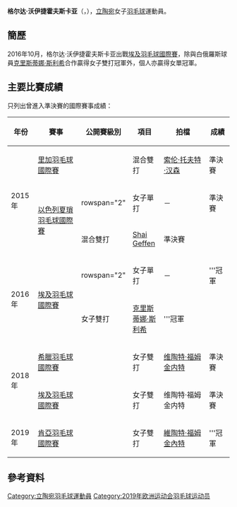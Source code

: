 {{noteTA|G1=Badminton}}
{{Infobox 羽球選手
| playername              = 格尔达·沃伊捷霍夫斯卡亚<br />{{lang|en|Gerda Voitechovskaja}}
| image                   = 
| size                    = 
| caption                 = 
| birth_name              = 
| date_of_birth           = {{birth_date_and_age|1991|5|15}}
| place_of_birth          = 
| height                  = 
| weight                  = 
| event                   = 女子單打、女子雙打、混合雙打
| country                 = {{LTU}}
| years_started           =
| handedness              = 右手
| coach                   = 
| highest_ranking         = 第109位（女單）
| date_of_highest_ranking = 2016年11月24日 <ref name="ranking">{{en}}[http://bwfcontent.tournamentsoftware.com/ranking/player.aspx?id=12375&player=164986 BWF World Ranking - Ranking of Gerda VOITECHOVSKAJA (53814)]</ref>
| current_ranking         = 第177位（女單）<br/>第109位（女雙-[[维陶特·福姆金内特|福姆金内特]]）<br/>第328位（女雙-[[克里斯蒂娜·斯利希|斯利希]]）<br/>第1280位（混雙-[[Karolis_Eimutaitis|Eimutaitis]]）
| date_of_current_ranking = 2016年12月1日<ref>{{en}}[http://bwfcontent.tournamentsoftware.com/ranking/category.aspx?id=12375&category=473 BWF World Ranking - BWF世界排名榜 (12/1/2016) - Women's singles]</ref><ref>{{en}}[http://bwfcontent.tournamentsoftware.com/ranking/category.aspx?id=12375&category=475 BWF World Ranking - BWF世界排名榜 (12/1/2016) - Women's doubles]</ref><ref>{{en}}[http://bwfcontent.tournamentsoftware.com/ranking/category.aspx?id=12375&category=476 BWF World Ranking - BWF世界排名榜 (12/1/2016) - Mixed doubles]</ref>
| played                  = 18勝–33負（女單）<br/>11勝–33負（女雙）<br/>7勝–17負（混雙）
| titles                  = 
| bwf_profile             = 7C1FC9BC-FD9B-4BC5-BC55-CE82DAAF35D8
| bwf_id                  = 53814
| updated                 = 2016年12月1日
}}
{{MedalTableTop}}
{{MedalSport | 女子[[羽毛球|羽毛球]]}}
{{MedalCountry | {{LTU}}}}
{{MedalBottom}}
'''格尔达·沃伊捷霍夫斯卡亚'''（{{lang|en|'''Gerda Voitechovskaja'''}}，{{bd|1991年|5月15日}}），[[立陶宛|立陶宛]]女子[[羽毛球|羽毛球]]運動員。

== 簡歷 ==
2016年10月，格尔达·沃伊捷霍夫斯卡亚出戰[[2016年埃及羽毛球國際賽|埃及羽毛球國際賽]]，除與白俄羅斯球員[[克里斯蒂娜·斯利希|克里斯蒂娜·斯利希]]合作贏得女子雙打冠軍外，個人亦贏得女單冠軍。

==主要比賽成績==
只列出曾進入準決賽的國際賽事成績：
{| class=wikitable style="text-align:center; font-size:small;" 
!width="50"|年份
!width="180"|賽事
!width="80"|公開賽級別
!width="60"|項目
!width="170"|拍檔
!width="50"|成績
|-
!rowspan="3"|2015年
|[[2015年里加羽毛球國際賽|里加羽毛球國際賽]]
|{{BWFFS}}
|混合雙打
|{{flagicon|DEN}} [[索伦·托夫特·汉森|索伦·托夫特·汉森]]
|bgcolor="#b8860b"|準決賽
|-
|rowspan="2"|[[2015年以色列夏瑣羽毛球國際賽|以色列夏瑣羽毛球國際賽]]
|rowspan="2" {{BWFFS}}
|女子單打
|－
|bgcolor="#b8860b"|準決賽
|-
|混合雙打
|{{flagicon|ISR}} [[Shai_Geffen|Shai Geffen]]
|bgcolor="#b8860b"|準決賽
|-
!rowspan="2"|2016年
|rowspan="2"|[[2016年埃及羽毛球國際賽|埃及羽毛球國際賽]]
|rowspan="2" {{BWFIS}}
|女子單打
|－
|bgcolor="gold"|'''冠軍
|-
|女子雙打
|{{flagicon|BLR}} [[克里斯蒂娜·斯利希|克里斯蒂娜·斯利希]]
|bgcolor="gold"|'''冠軍
|-
!rowspan="2"|2018年
|[[2018年希臘羽毛球國際賽|希臘羽毛球國際賽]]
|{{BWFFS}}
|女子雙打
|[[维陶特·福姆金内特|维陶特·福姆金内特]]
|bgcolor="#b8860b"|準決賽
|-
|[[2018年埃及羽毛球國際賽|埃及羽毛球國際賽]]
|{{BWFIS}}
|女子雙打
|维陶特·福姆金内特
|bgcolor="#b8860b"|準決賽
|-
!rowspan="1"|2019年
|[https://bwf.tournamentsoftware.com/sport/winners.aspx?id=5A56305A-841C-48AD-88D3-553D311F10A1 肯亞羽毛球國際賽] {{Wayback|url=https://bwf.tournamentsoftware.com/sport/winners.aspx?id=5A56305A-841C-48AD-88D3-553D311F10A1 |date=20191221170658 }}
|{{BWFFS}}
|女子雙打
|[[維陶特·福姆金內特|維陶特·福姆金內特]]
|bgcolor="gold"|'''冠軍
|}
{{BWF賽事級別索引}}

== 參考資料 ==
{{Reflist}}

{{DEFAULTSORT:Voitechovskaja, Gerda}}
[[Category:立陶宛羽毛球運動員|Category:立陶宛羽毛球運動員]]
[[Category:2019年欧洲运动会羽毛球运动员|Category:2019年欧洲运动会羽毛球运动员]]